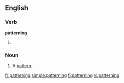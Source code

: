 
==English==

===Verb===
'''patterning'''

# {{present participle of|[[pattern]]}}

===Noun===
{{en-noun}}

# A [[pattern]].

[[fr:patterning]]
[[simple:patterning]]
[[fi:patterning]]
[[vi:patterning]]